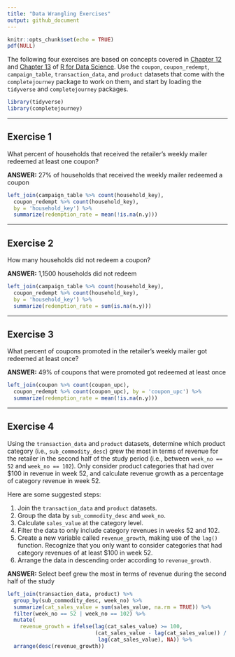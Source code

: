 ```yaml
---
title: "Data Wrangling Exercises"
output: github_document
---
```


```r
knitr::opts_chunk$set(echo = TRUE)
pdf(NULL)
```

The following four exercises are based on concepts covered in 
[Chapter 12][G&W 2017, 12] and [Chapter 13][G&W 2017, 13] of 
[R for Data Science][G&W 2017]. Use the `coupon`, `coupon_redempt`, 
`campaign_table`, `transaction_data`, and `product` datasets that come with the 
`completejourney` package to work on them, and start by loading the `tidyverse` 
and `completejourney` packages.

```r
library(tidyverse)
library(completejourney)
```

---

## Exercise 1
What percent of households that received the retailer's weekly mailer redeemed 
at least one coupon?

**ANSWER:**
27% of households that received the weekly mailer redeemed a coupon
```r
left_join(campaign_table %>% count(household_key), 
  coupon_redempt %>% count(household_key), 
  by = 'household_key') %>% 
  summarize(redemption_rate = mean(!is.na(n.y)))
```

---

## Exercise 2
How many households did not redeem a coupon? 

**ANSWER:**
1,1500 households did not redeem
```r
left_join(campaign_table %>% count(household_key),
  coupon_redempt %>% count(household_key), 
  by = 'household_key') %>% 
  summarize(redemption_rate = sum(is.na(n.y)))
```

---

## Exercise 3
What percent of coupons promoted in the retailer's weekly mailer got redeemed at
least once?

**ANSWER:**
49% of coupons that were promoted got redeemed at least once
```r
left_join(coupon %>% count(coupon_upc),
  coupon_redempt %>% count(coupon_upc), by = 'coupon_upc') %>% 
  summarize(redemption_rate = mean(!is.na(n.y)))
```

---

## Exercise 4
Using the `transaction_data` and `product` datasets, determine which product
category (i.e., `sub_commodity_desc`) grew the most in terms of revenue for the
retailer in the second half of the study period (i.e., between `week_no == 52` 
and `week_no == 102`). Only consider product categories that had over $100 in
revenue in week 52, and calculate revenue growth as a percentage of category
revenue in week 52.

Here are some suggested steps: 

 1. Join the `transaction_data` and `product` datasets.
 2. Group the data by `sub_commodity_desc` and `week_no`.
 3. Calculate `sales_value` at the category level.
 4. Filter the data to only include category revenues in weeks 52 and 102.
 5. Create a new variable called `revenue_growth`, making use of the `lag()`
 function. Recognize that you only want to consider categories that had category
 revenues of at least $100 in week 52.
 6. Arrange the data in descending order according to `revenue_growth`.
 
 **ANSWER:**
 Select beef grew the most in terms of revenue during the second half of the study
```r
left_join(transaction_data, product) %>%
  group_by(sub_commodity_desc, week_no) %>%
  summarize(cat_sales_value = sum(sales_value, na.rm = TRUE)) %>%
  filter(week_no == 52 | week_no == 102) %>%
  mutate(
    revenue_growth = ifelse(lag(cat_sales_value) >= 100,
                            (cat_sales_value - lag(cat_sales_value)) /
                             lag(cat_sales_value), NA)) %>%
  arrange(desc(revenue_growth))
```
 

[G&W 2017]: http://r4ds.had.co.nz/
[G&W 2017, 12]: http://r4ds.had.co.nz/tidy-data.html
[G&W 2017, 13]: http://r4ds.had.co.nz/relational-data.html